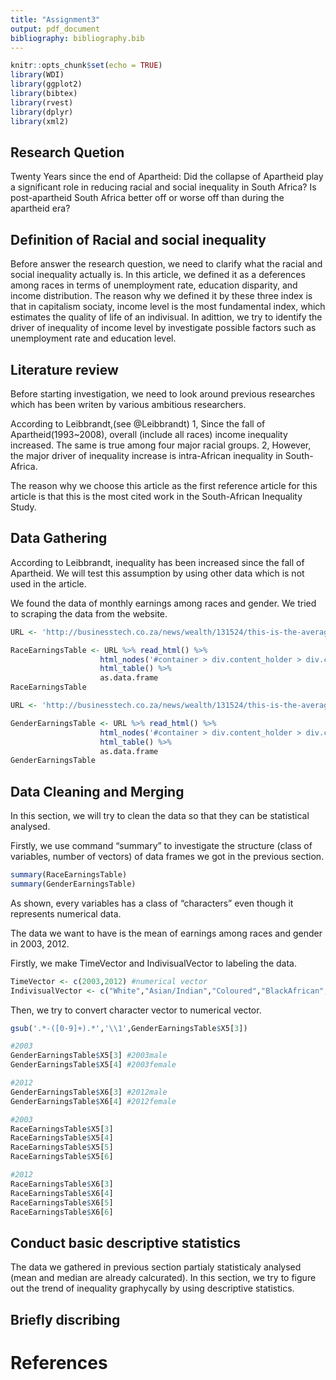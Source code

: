 ```yaml
---
title: "Assignment3"
output: pdf_document
bibliography: bibliography.bib
---
```


```r
knitr::opts_chunk$set(echo = TRUE)
library(WDI)
library(ggplot2)
library(bibtex)
library(rvest)
library(dplyr)
library(xml2)
```

## Research Quetion
Twenty Years since the end of Apartheid: Did the collapse of Apartheid play a significant role in reducing racial and social inequality in South Africa? Is post-apartheid South Africa better off or worse off than during the apartheid era?

## Definition of Racial and social inequality
Before answer the research question, we need to clarify what the racial and social inequality actually is. In this article, we defined it as a deferences among races in terms of unemployment rate, education disparity, and income distribution. The reason why we defined it by these three index is that in capitalism sociaty, income level is the most fundamental index, which estimates the quality of life of an indivisual. In adittion, we try to identify the driver of inequality of income level by investigate possible factors such as unemployment rate and education level.

## Literature review
Before starting investigation, we need to look around previous researches which has been writen by various ambitious researchers.

According to Leibbrandt,(see @Leibbrandt)
  1, Since the fall of Apartheid(1993~2008), overall (include all races) income inequality increased. The same is true among four major racial groups.
  2, However, the major driver of inequality increase is intra-African inequality in South-Africa.

The reason why we choose this article as the first reference article for this article is that this is the most cited work in the South-African Inequality Study.

## Data Gathering

According to Leibbrandt, inequality has been increased since the fall of Apartheid. We will test this assumption by using other data which is not used in the article.

We found the data of monthly earnings among races and gender. We tried to scraping the data from the website.

```r
URL <- 'http://businesstech.co.za/news/wealth/131524/this-is-the-average-salary-in-south-africa-by-race-and-industry/'

RaceEarningsTable <- URL %>% read_html() %>%
                    html_nodes('#container > div.content_holder > div.content > div.post_single > div.post_content > div:nth-child(11) > table') %>%
                    html_table() %>% 
                    as.data.frame
RaceEarningsTable

URL <- 'http://businesstech.co.za/news/wealth/131524/this-is-the-average-salary-in-south-africa-by-race-and-industry/'

GenderEarningsTable <- URL %>% read_html() %>%
                    html_nodes('#container > div.content_holder > div.content > div.post_single > div.post_content > div:nth-child(13) > table') %>%
                    html_table() %>% 
                    as.data.frame
GenderEarningsTable

```

## Data Cleaning and Merging
In this section, we will try to clean the data so that they can be statistical analysed.

Firstly, we use command "summary" to investigate the structure (class of variables, number of vectors) of data frames we got in the previous section.
```r
summary(RaceEarningsTable)
summary(GenderEarningsTable)
```

As shown, every variables has a class of "characters" even though it represents numerical data.

The data we want to have is the mean of earnings among races and gender in 2003, 2012. 

Firstly, we make TimeVector and IndivisualVector to labeling the data.

```r
TimeVector <- c(2003,2012) #numerical vector
IndivisualVector <- c("White","Asian/Indian","Coloured","BlackAfrican","Male","Female") #character vector
```

Then, we try to convert character vector to numerical vector.

```r

gsub('.*-([0-9]+).*','\\1',GenderEarningsTable$X5[3])

```

```r
#2003
GenderEarningsTable$X5[3] #2003male
GenderEarningsTable$X5[4] #2003female

#2012
GenderEarningsTable$X6[3] #2012male
GenderEarningsTable$X6[4] #2012female

#2003
RaceEarningsTable$X5[3]
RaceEarningsTable$X5[4]
RaceEarningsTable$X5[5]
RaceEarningsTable$X5[6]

#2012
RaceEarningsTable$X6[3]
RaceEarningsTable$X6[4]
RaceEarningsTable$X6[5]
RaceEarningsTable$X6[6]

```






## Conduct basic descriptive statistics
The data we gathered in previous section partialy statisticaly analysed (mean and median are already calcurated). In this section, we try to figure out the trend of inequality graphycally by using descriptive statistics.



## Briefly discribing

# References